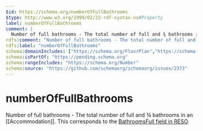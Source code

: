 ```yaml
---
$id: https://schema.org/numberOfFullBathrooms
$type: http://www.w3.org/1999/02/22-rdf-syntax-ns#Property
label: numberOfFullBathrooms
comment: |
  Number of full bathrooms - The total number of full and ¾ bathrooms in an [[Accommodation]]. This corresponds to the [BathroomsFull field in RESO](https://ddwiki.reso.org/display/DDW17/BathroomsFull+Field).
rdfs:comment: "Number of full bathrooms - The total number of full and ¾ bathrooms in an [[Accommodation]]. This corresponds to the [BathroomsFull field in RESO](https://ddwiki.reso.org/display/DDW17/BathroomsFull+Field)."
rdfs:label: "numberOfFullBathrooms"
schema:domainIncludes: ["https://schema.org/FloorPlan","https://schema.org/Accommodation"]
schema:isPartOf: "https://pending.schema.org"
schema:rangeIncludes: "https://schema.org/Number"
schema:source: "https://github.com/schemaorg/schemaorg/issues/2373"
---
```


# numberOfFullBathrooms

Number of full bathrooms - The total number of full and ¾ bathrooms in an [[Accommodation]]. This corresponds to the [BathroomsFull field in RESO](https://ddwiki.reso.org/display/DDW17/BathroomsFull+Field).

